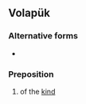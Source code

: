 {{also|bidue|bídu}}
==Volapük==

===Alternative forms===
* {{l|vo|biduy}}

===Preposition===
{{head|vo|preposition}}

# of the [[kind]]